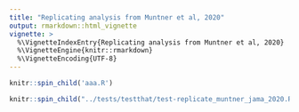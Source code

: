 ```yaml
---
title: "Replicating analysis from Muntner et al, 2020"
output: rmarkdown::html_vignette
vignette: >
  %\VignetteIndexEntry{Replicating analysis from Muntner et al, 2020}
  %\VignetteEngine{knitr::rmarkdown}
  %\VignetteEncoding{UTF-8}
---
```


```r

knitr::spin_child('aaa.R')

```

```r

knitr::spin_child("../tests/testthat/test-replicate_muntner_jama_2020.R")

```


